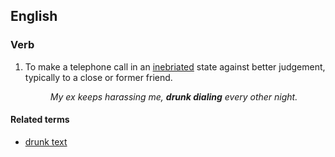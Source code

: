 ==English==

===Verb===
{{en-verb|pres_ptc2=drunk dialling|past2=drunk dialled}}

# {{lb|en|transitive|or|intransitive}} To make a telephone call in an [[inebriated]] state against better judgement, typically to a close or former friend.
#: ''My ex keeps harassing me, '''drunk dialing''' every other night.''

====Related terms====
* [[drunk text]]